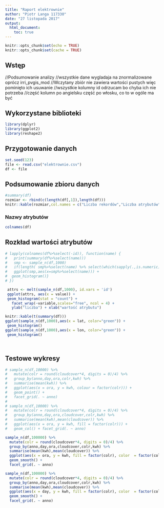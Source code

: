 ```yaml
---
title: "Raport elektrownie"
author: "Piotr Langa 117330"
date: "27 listopada 2017"
output:
  html_document:
    toc: true
---
```


```r
knitr::opts_chunk$set(echo = TRUE)
knitr::opts_chunk$set(cache = TRUE)
```

## Wstęp

//Podsumowanie analizy
//wszystkie dane wygladaja na znormalizowane oprócz irri_pvgis_mod
//Wczytany zbiór nie zawiera wartości pustych więc pominięto ich usuwanie
//wszystkie kolumny id odrzucam bo chyba ich nie potrzeba
//część kolumn po angielsku część po włosku, co to w ogóle ma być


## Wykorzystane biblioteki

```r
library(dplyr)
library(ggplot2)
library(reshape2)

```

## Przygotowanie danych

```r
set.seed(123)
file <- read.csv("elektrownie.csv")
df <- file
```

## Podsumowanie zbioru danych

``` r
#summary(df)
rozmiar <- rbind(c(length(df[,1]),length(df)))
knitr::kable(rozmiar,col.names = c("Liczba rekordów","Liczba atrybutów"),align = "l")
```
### Nazwy atrybutów
``` r
colnames(df)
```

## Rozkład wartości atrybutów

```r
# lapply(colnames(df%>%select(-id)), function(name) {
#   print(summary(df%>%select(name)))
#   smp <- sample_n(df,1000)
#   if(length( smp%>%select(name) %>% select(which(sapply(.,is.numeric)))) > 0){
#   ggplot(smp,aes(x=smp%>%select(name))) +
#  geom_histogram()}
# })

 attrs <- melt(sample_n(df,1000), id.vars = 'id')
 ggplot(attrs, aes(x = value)) +
 geom_histogram(stat = "count") +
   facet_wrap(~variable,scales="free", ncol = 4) +
   ylab("liczba") + xlab("wartość atrybutu")

knitr::kable(t(summary(df)))
ggplot(sample_n(df,1000),aes(x = lat, color="green")) +
 geom_histogram()
ggplot(sample_n(df,1000),aes(x = lon, color="green")) +
 geom_histogram()




```

## Testowe wykresy

```r
# sample_n(df,10000) %>%
#   mutate(colr = round(cloudcover*4, digits = 0)/4) %>%
#   group_by(anno,day,ora,colr,kwh) %>%
#   summarise(mean(kwh)) %>%
#   ggplot(aes(x = ora, y = kwh, colour = factor(colr))) + 
#   geom_point() + 
#   facet_grid(. ~ anno)
# 
# sample_n(df,10000) %>% 
#   mutate(colr = round(cloudcover*4, digits = 0)/4) %>%
#   group_by(anno,day,ora,cloudcover,colr,kwh) %>% 
#   summarise(mean(kwh),mean(cloudcover)) %>% 
#   ggplot(aes(x = ora, y = kwh, fill = factor(colr))) + 
#   geom_col() + facet_grid(. ~ anno)

sample_n(df,100000) %>% 
  mutate(colr = round(cloudcover*4, digits = 0)/4) %>%
  group_by(anno,day,ora,cloudcover,colr,kwh) %>% 
  summarise(mean(kwh),mean(cloudcover)) %>% 
  ggplot(aes(x = ora, y = kwh, fill = factor(colr), color  = factor(colr))) + 
  geom_smooth() + 
  facet_grid(. ~ anno)

sample_n(df,100000) %>% 
  mutate(colr = round(cloudcover*4, digits = 0)/4) %>%
  group_by(anno,day,ora,cloudcover,colr,kwh) %>% 
  summarise(mean(kwh),mean(cloudcover)) %>% 
  ggplot(aes(x = day, y = kwh, fill = factor(colr), color  = factor(colr))) + 
  geom_smooth() + 
  facet_grid(. ~ anno)
```